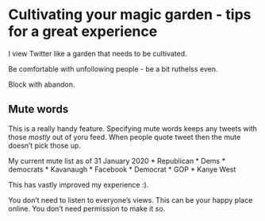 # Cultivating your magic garden - tips for a great experience

I view Twitter like a garden that needs to be cultivated.

Be comfortable with unfollowing people - be a bit ruthelss even.

Block with abandon.

## Mute words

This is a really handy feature. Specifying mute words keeps any tweets with those _mostly_ out of yoru feed. When people quote tweet then the mute doesn't pick those up.

My current mute list as of 31 January 2020
* Republican
* Dems
* democrats
* Kavanaugh
* Facebook
* Democrat
* GOP
* Kanye West

This has vastly improved my experience :).


You don't need to listen to everyone's views. This can be your happy place online. You don't need permission to make it so.
